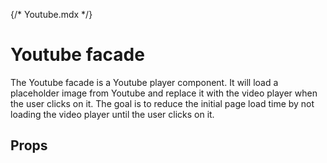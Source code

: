 {/* Youtube.mdx */}


<Meta of={Youtube} />

# Youtube facade

The Youtube facade is a Youtube player component.
It will load a placeholder image from Youtube and replace it with the video player when the user clicks on it.
The goal is to reduce the initial page load time by not loading the video player until the user clicks on it.

<Primary />

## Props

<Controls />
